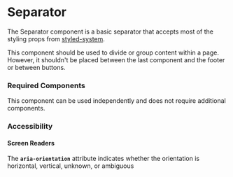 <Meta title="Components/Separator/Separator" />

# Separator

The Separator component is a basic separator that accepts most of the styling props from [styled-system](https://styled-system.com/table).

This component should be used to divide or group content within a page. However, it shouldn't be placed between the last component and the footer or between buttons.

### Required Components

This component can be used independently and does not require additional components. 

### Accessibility

#### Screen Readers

The **`aria-orientation`** attribute indicates whether the  orientation is horizontal, vertical, unknown, or ambiguous